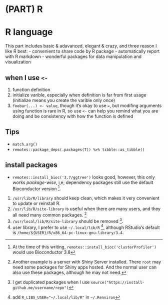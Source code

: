 # (PART) R {-}



# R language

This part includes basic & adavanced, elegant & crazy, and three reason I like R best:
- convenient to share code by R package
- automatically report with R markdown
- wonderful packages for data manipulation and visualization



## when I  use `<-`

1. function definition
2. initialize varible, especially when definition is far from first usage (initialize means you create the varible only once)
3. `foobar(...) <- value`, though it's okay to use `=`, but modifing arguments using function is rare in R, so use `<-` can help you remind what you are doing and be consistency with how the function is defined



## Tips

- `match.arg()`
- `remotes::package_deps(.packages(T)) %>% tibble::as_tibble()`



## install packages

- `remotes::install_bioc('3.7/ggtree')` looks good, however, this only works _package-wise_, i,e, dependency packages still use the default Bioconductor version ^[At the time of this writing, `remotes::install_bioc('clusterProfiler')` would use Bioconductor 3.8].

1. `/usr/lib/R/library` should keep clean, which makes it very convenient to update or reinstall R.
1. `/usr/lib/R/site-library` is useful when there are many users, and they all need many common packages. ^[Another example is a server with Shiny Server installed. There `root` may need some packages for Shiny apps hosted. And the normal user can also use these packages, although he may not need.]
1. `/usr/local/lib/R/site-library` should be removed ^[I get duplicated packages when I use `source("https://install-github.me/username/repo")`].
1. user library, I prefer to use `~/.local/lib/R` ^[add `R_LIBS_USER="~/.local/lib/R"` in `~/.Renviron`], although RStudio's default is `/home/${USER}/R/x86_64-pc-linux-gnu-library/3.4`.
